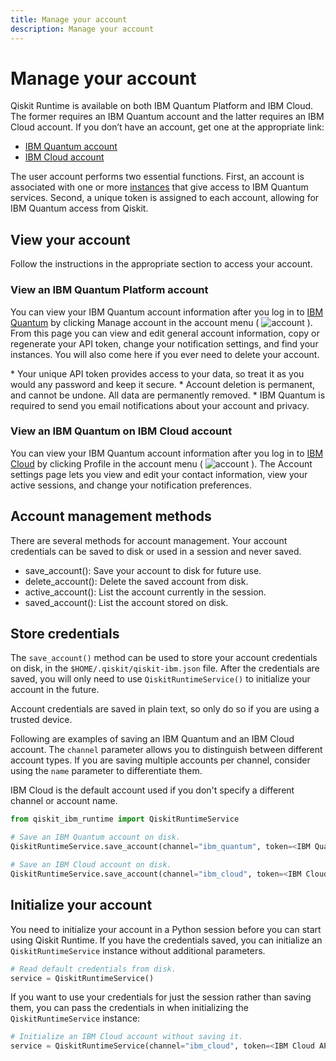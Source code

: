 ```yaml
---
title: Manage your account
description: Manage your account
---
```

# Manage your account

Qiskit Runtime is available on both IBM Quantum Platform and IBM Cloud. The former requires an IBM Quantum account and the latter requires an IBM Cloud account. If you don’t have an account, get one at the appropriate link:

*   [IBM Quantum account](https://quantum-computing.ibm.com/account)
*   [IBM Cloud account](https://cloud.ibm.com/docs/account?topic=account-account-getting-started)


The user account performs two essential functions. First, an account is associated with one or more [instances](instances) that give access to  IBM Quantum services. Second, a unique token is assigned to each account, allowing for IBM Quantum access from Qiskit.

## View your account

Follow the instructions in the appropriate section to access your account. 

### View an IBM Quantum Platform account 

You can view your IBM Quantum account information after you log in to [IBM Quantum](https://quantum-computing.ibm.com/) by clicking Manage account in the account menu ( ![account](/images/migration/account-231.png) ). From this page you can view and edit general account information, copy or regenerate your API token, change your notification settings, and find your instances. You will also come here if you ever need to delete your account.

<Admonition type="info" title="Notes">
  * Your unique API token provides access to your data, so treat it as you would any password and keep it secure.
  * Account deletion is permanent, and cannot be undone. All data are permanently removed.
  * IBM Quantum is required to send you email notifications about your account and privacy.
</Admonition>

### View an IBM Quantum on IBM Cloud account

You can view your IBM Quantum account information after you log in to [IBM Cloud](https://cloud.ibm.com/quantum/) by clicking Profile in the account menu ( ![account](/images/migration/account-231.png) ). The Account settings page lets you view and edit your contact information, view your active sessions, and change your notification preferences.  

## Account management methods

There are several methods for account management. Your account credentials can be saved to disk or used in a session and never saved.

*   save_account(): Save your account to disk for future use.
*   delete_account(): Delete the saved account from disk.
*   active_account(): List the account currently in the session.
*   saved_account(): List the account stored on disk.

## Store credentials

The `save_account()` method can be used to store your account credentials on disk, in the `$HOME/.qiskit/qiskit-ibm.json` file. After the credentials are saved, you will only need to use `QiskitRuntimeService()` to initialize your account in the future.

<Admonition type="note">
  Account credentials are saved in plain text, so only do so if you are using a trusted device.
</Admonition>

Following are examples of saving an IBM Quantum  and an IBM Cloud account. The `channel` parameter allows you to distinguish between different account types. If you are saving multiple accounts per channel, consider using the `name` parameter to differentiate them.  

<Admonition type="note">
IBM Cloud is the default account used if you don't specify a different channel or account name. 
</Admonition>

```python
from qiskit_ibm_runtime import QiskitRuntimeService

# Save an IBM Quantum account on disk.
QiskitRuntimeService.save_account(channel="ibm_quantum", token=<IBM Quantum API token>)

# Save an IBM Cloud account on disk.
QiskitRuntimeService.save_account(channel="ibm_cloud", token=<IBM Cloud API key>, instance=<IBM Cloud CRN> or <IBM Cloud service name>)

```

## Initialize your account

You need to initialize your account in a Python session before you can start using Qiskit Runtime. If you have the credentials saved, you can initialize an `QiskitRuntimeService` instance without additional parameters.

```python
# Read default credentials from disk.
service = QiskitRuntimeService()
```

If you want to use your credentials for just the session rather than saving them, you can pass the credentials in when initializing the `QiskitRuntimeService` instance:

```python
# Initialize an IBM Cloud account without saving it.
service = QiskitRuntimeService(channel="ibm_cloud", token=<IBM Cloud API key>, instance=<IBM Cloud CRN>)
```

